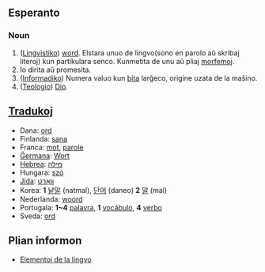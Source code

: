 ==Esperanto==
===Noun===

#([http://eo.wikipedia.org/wiki/lingvistiko Lingvistiko]) [[word]]. Elstara unuo de lingvo(sono en parolo aŭ skribaj literoj) kun partikulara senco. Kunmetita de unu aŭ pliaj [[morfemo]]j.
#Io dirita aŭ promesita.
#([[Informadiko]]) Numera valuo kun [[bito|bita]] larĝeco, origine uzata de la maŝino.
#([http://eo.wikipedia.org/wiki/Teologio Teologio]) [[Dio]]. 

==[[Traduko]]j==
*Dana: [[ord]]
*Finlanda: [[sana]]
*Franca: [[mot]], [[parole]]
*[http://eo.wikipedia.org/wiki/%C4%9Cermana_lingvo Ĝermana]: [[Wort]]
*[[Hebrea]]: [[מילה]]
*Hungara: [[szó]]
*[http://eo.wikipedia.org/wiki/Jido Jida]: [[װאָרט]]
*Korea: '''1''' [[낱말]] (natmal), [[단어]] (daneo) '''2''' [[말]] (mal)
*Nederlanda: [[woord]]
*Portugala: '''1~4''' [[palavra]], '''1''' [[vocábulo]], '''4''' [[verbo]]
*Sveda: [[ord]]

==Plian informon==

*[http://eo.wikipedia.org/wiki/elemento Elementoj de la lingvo]